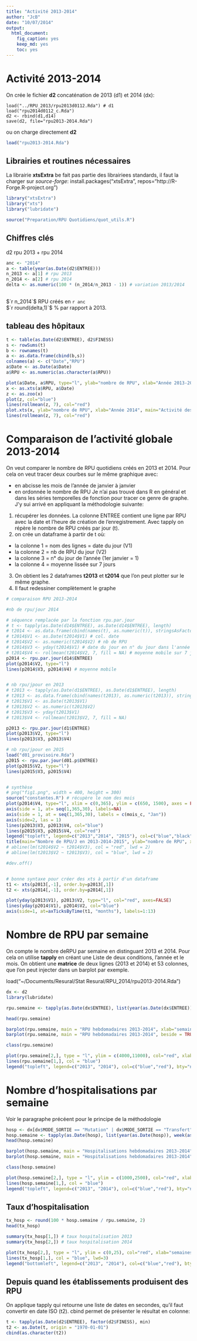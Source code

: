 ```yaml
---
title: "Activité 2013-2014"
author: "JcB"
date: "10/07/2014"
output:
  html_document:
    fig_caption: yes
    keep_md: yes
    toc: yes
---
```


Activité 2013-2014
==================

On crée le fichier __d2__ concaténation de 2013 (d1) et 2014 (dx):

```{}
load("../RPU_2013/rpu2013d0112.Rda") # d1
load("rpu2014d0112_c.Rda")
d2 <- rbind(d1,d14)
save(d2, file="rpu2013-2014.Rda")
```
ou on charge directement __d2__
```r
load("rpu2013-2014.Rda")
```
Librairies et routines nécessaires
----------------------------------

La librairie __xtsExtra__ be fait pas partie des librairiees standards, il faut la charger sur _source-forge_:
install.packages("xtsExtra", repos="http://R-Forge.R-project.org")

```r
library("xtsExtra")
library("xts")
library("lubridate")

source("Preparation/RPU Quotidiens/quot_utils.R")

```

Chiffres clés
------------
d2 rpu 2013 + rpu 2014
```r
anc <- "2014"
a <- table(year(as.Date(d2$ENTREE)))
n_2013 <- a[1] # rpu 2013
n_2014 <- a[2] # rpu 2014
delta <- as.numeric(100 * (n_2014/n_2013 - 1)) # variation 2013/2014
 
```
$`r n_2014`$ RPU créés en `r anc`  
$`r round(delta,1)`$ % par rapport à 2013.


tableau des hôpitaux
---------------------
```r
t <- table(as.Date(d2$ENTREE), d2$FINESS)
s <- rowSums(t)
b <- rownames(t)
a <- as.data.frame(cbind(b,s))
colnames(a) <- c("Date","RPU")
a$Date <- as.Date(a$Date)
a$RPU <- as.numeric(as.character(a$RPU))

plot(a$Date, a$RPU, type="l", ylab="nombre de RPU", xlab="Année 2013-2014", main="Activité des SU d'Alsace en nombre de RPU")
x <- as.xts(a$RPU, a$Date)
z <- as.zoo(x)
plot(z, col="blue")
lines(rollmean(z, 7), col="red")
plot.xts(x, ylab="nombre de RPU", xlab="Année 2014", main="Activité des SU d'Alsace en nombre de RPU", col="blue", las=2, minor.ticks=FALSE, cex.axis=c(0.8))
lines(rollmean(z, 7), col="red")
```

Comparaison de l'activité globale 2013-2014
============================================

On veut comparer le nombre  de RPU quotidiens créés en 2013 et 2014. Pour cela on veut tracer deux courbes sur le même graphique avec:

- en abcisse les mois de l'année de janvier à janvier
- en ordonnée le nombre de RPU
Je n'ai pas trouvé dans R en général et dans les séries temporelles de fonction pour tracer ce genre de graphe. J'y sui arrivé en appliquant la méthodologie suivante:

1. récupérer les données. La colonne ENTREE contient une ligne par RPU avec la date et l'heure de création de l'enregistrement. Avec tapply on répère le nombre de RPU créés par jour (t).
2. on crée un dataframe à partir de t où:
  - la colonne 1 = nom des lignes = date du jour (V1)
  - la colonne 2 = nb de RPU du jour (V2)
  - la colonne 3 = n° du jour de l'année (1er janvier = 1)
  - la colonne 4 = moyenne lissée sur 7 jours
3. On obtient les 2 dataframes __t2013__ et __t2014__ que l'on peut plotter sur le même graphe.
4. Il faut redessiner complètement le graphe

```r

# comparaison RPU 2013-2014

#nb de rpu/jour 2014

# séquence remplacée par la fonction rpu.par.jour
# t <- tapply(as.Date(d14$ENTREE), as.Date(d14$ENTREE), length)
# t2014 <- as.data.frame(cbind(names(t), as.numeric(t)), stringsAsFactors = FALSE)
# t2014$V1 <- as.Date(t2014$V1) # col. date
# t2014$V2 <- as.numeric(t2014$V2) # nb de RPU
# t2014$V3 <- yday(t2014$V1) # date du jour en n° du jour dans l'année
# t2014$V4 <- rollmean(t2014$V2, 7, fill = NA) # moyenne mobile sur 7 jours. rollmean crée un vecteur plus petit. Pour obtenir un vecteur de la même longueur, on remplace les valeurs manquantes par NA
p2014 <- rpu.par.jour(d14$ENTREE)
plot(p2014$V2, type="l")
lines(p2014$V3, p2014$V4) # moyenne mobile


# nb rpu/jpour en 2013
# t2013 <- tapply(as.Date(d1$ENTREE), as.Date(d1$ENTREE), length)
# t2013 <- as.data.frame(cbind(names(t2013), as.numeric(t2013)), stringsAsFactors = FALSE)
# t2013$V1 <- as.Date(t2013$V1)
# t2013$V2 <- as.numeric(t2013$V2)
# t2013$V3 <- yday(t2013$V1)
# t2013$V4 <- rollmean(t2013$V2, 7, fill = NA)

p2013 <- rpu.par.jour(d1$ENTREE)
plot(p2013$V2, type="l")
lines(p2013$V3, p2013$V4)

# nb rpu/jpour en 2015
load("d01_provisoire.Rda")
p2015 <- rpu.par.jour(d01.p$ENTREE)
plot(p2015$V2, type="l")
lines(p2015$V3, p2015$V4)


# synthèse
# png("fig1.png", width = 400, height = 300)
source("constantes.R") # récupère le nom des mois
plot(p2014$V4, type="l", xlim = c(0,365), ylim = c(650, 1500), axes = FALSE, xlab="", ylab="")
axis(side = 1, at= seq(1,365,30), labels=NA)
axis(side = 1, at = seq(1,365,30), labels = c(mois_c, "Jan"))
axis(side=2, las = 1)
lines(p2013$V3, p2013$V4, col="blue")
lines(p2015$V3, p2015$V4, col="red")
legend("topleft", legend=c("2013","2014", "2015"), col=c("blue","black", "red"), lty=1, bty="n")
title(main="Nombre de RPU/J en 2013-2014-2015", ylab="nombre de RPU", xlab="mois")
# abline(lm(t2014$V2 ~ t2014$V3), col = "red", lwd = 2)
# abline(lm(t2013$V2 ~ t2013$V3), col = "blue", lwd = 2)

#dev.off()


# bonne syntaxe pour créer des xts à partir d'un dataframe
t1 <- xts(p2013[,-1], order.by=p2013[,1])
t2 <- xts(p2014[,-1], order.by=p2014[,1])

plot(yday(p2013$V1), p2013$V2, type="l", col="red", axes=FALSE)
lines(yday(p2014$V1), p2014$V2, col="blue")
axis(side=1, at=axTicksByTime(t1, "months"), labels=1:13)

```

Nombre de RPU par semaine
=========================

On compte le nombre deRPU par semaine en distinguant 2013 et 2014. Pour cela on utilise __tapply__ en créant une Liste de deux conditions, l'année et le mois. On obtient une __matrice__ de deux lignes (2013 et 2014) et 53 colonnes, que l'on peut injecter dans un barplot par exemple.

load("~/Documents/Resural/Stat Resural/RPU_2014/rpu2013-2014.Rda")

```r
dx <- d2
library(lubridate)

rpu.semaine <- tapply(as.Date(dx$ENTREE), list(year(as.Date(dx$ENTREE)), week(as.Date(dx$ENTREE))), length)

head(rpu.semaine)

barplot(rpu.semaine, main = "RPU hebdomadaires 2013-2014", xlab="semaines", ylab="nombre de RPU")
barplot(rpu.semaine, main = "RPU hebdomadaires 2013-2014", beside = TRUE, xlab="semaines", ylab="nombre de RPU")

class(rpu.semaine)

plot(rpu.semaine[2,], type = "l", ylim = c(4000,11000), col="red", xlab="semaines", ylab="nombre de RPU", main = "RPU hebdomadaires 2013-2014")
lines(rpu.semaine[1,], col = "blue")
legend("topleft", legend=c("2013", "2014"), col=c("blue","red"), bty="n", lty=1)

```

Nombre d'hospitalisations par semaine
======================================

Voir le paragraphe précéent pour le principe de la méthodologie

```r
hosp <- dx[dx$MODE_SORTIE == "Mutation" | dx$MODE_SORTIE == "Transfert", 'ENTREE']
hosp.semaine <- tapply(as.Date(hosp), list(year(as.Date(hosp)), week(as.Date(hosp))), length)
head(hosp.semaine)

barplot(hosp.semaine, main = "Hospitalisations hebdomadaires 2013-2014", xlab="semaines", ylab="nombre de RPU")
barplot(hosp.semaine, main = "Hospitalisations hebdomadaires 2013-2014", beside = TRUE, xlab="semaines", ylab="nombre de RPU")

class(hosp.semaine)

plot(hosp.semaine[2,], type = "l", ylim = c(1000,2500), col="red", xlab="semaines", ylab="nombre de RPU", main = "Hospitalisations hebdomadaires 2013-2014")
lines(hosp.semaine[1,], col = "blue")
legend("topleft", legend=c("2013", "2014"), col=c("blue","red"), bty="n", lty=1)

```

Taux d'hospitalisation
----------------------

```r
tx_hosp <- round(100 * hosp.semaine / rpu.semaine, 2)
head(tx_hosp)

summary(tx_hosp[1,]) # taux hospitalisation 2013
summary(tx_hosp[2,]) # taux hospitalisation 2014

plot(tx_hosp[2,], type = "l", ylim = c(0,25), col="red", xlab="semaines", ylab="Taux hospitalisation (%)", main = "Taux d'Hospitalisations hebdomadaires 2013-2014", lwd=3)
lines(tx_hosp[1,], col = "blue", lwd=3)
legend("bottomleft", legend=c("2013", "2014"), col=c("blue","red"), bty="n", lty=1)

```
Depuis quand les établissements produisent des RPU
--------------------------------------------------

On applique tapply qui retourne une liste de dates en secondes, qu'il faut convertir en date ISO (t2). cbind permet de présenter le résultat en colonne:

```r
t <- tapply(as.Date(d2$ENTREE), factor(d2$FINESS), min)
t2 <- as.Date(t, origin = "1970-01-01")
cbind(as.character(t2))

```

